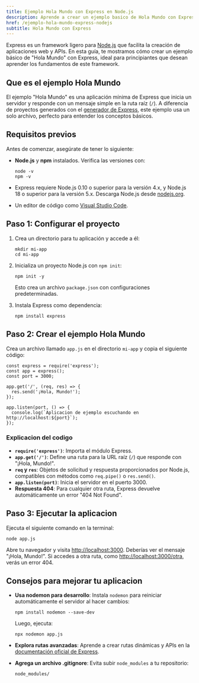 ```yaml
---
title: Ejemplo Hola Mundo con Express en Node.js
description: Aprende a crear un ejemplo basico de Hola Mundo con Express en Node.js. Configura tu primera aplicacion web en minutos
href: /ejemplo-hola-mundo-express-nodejs
subtitle: Hola Mundo con Express
---
```


Express es un framework ligero para [Node.js](https://nodejs.org/) que facilita la creación de aplicaciones web y APIs. En esta guía, te mostramos cómo crear un ejemplo básico de "Hola Mundo" con Express, ideal para principiantes que desean aprender los fundamentos de este framework.

## Que es el ejemplo Hola Mundo

El ejemplo "Hola Mundo" es una aplicación mínima de Express que inicia un servidor y responde con un mensaje simple en la ruta raíz (`/`). A diferencia de proyectos generados con el [generador de Express](https://expressjs.com/es/starter/generator.html), este ejemplo usa un solo archivo, perfecto para entender los conceptos básicos.

## Requisitos previos

Antes de comenzar, asegúrate de tener lo siguiente:

- **Node.js** y **npm** instalados. Verifica las versiones con:

  ```go:bash
  node -v
  npm -v
  ```

- Express requiere Node.js 0.10 o superior para la versión 4.x, y Node.js 18 o superior para la versión 5.x. Descarga Node.js desde [nodejs.org](https://nodejs.org/).
- Un editor de código como [Visual Studio Code](https://code.visualstudio.com/).

## Paso 1: Configurar el proyecto

1. Crea un directorio para tu aplicación y accede a él:

   ```go:bash
   mkdir mi-app
   cd mi-app
   ```

2. Inicializa un proyecto Node.js con `npm init`:

   ```go:bash
   npm init -y
   ```

   Esto crea un archivo `package.json` con configuraciones predeterminadas.

3. Instala Express como dependencia:

   ```go:bash
   npm install express
   ```

## Paso 2: Crear el ejemplo Hola Mundo

Crea un archivo llamado `app.js` en el directorio `mi-app` y copia el siguiente código:

```go:js
const express = require('express');
const app = express();
const port = 3000;

app.get('/', (req, res) => {
  res.send('¡Hola, Mundo!');
});

app.listen(port, () => {
  console.log(`Aplicacion de ejemplo escuchando en http://localhost:${port}`);
});
```

### Explicacion del codigo

- **`require('express')`**: Importa el módulo Express.
- **`app.get('/')`**: Define una ruta para la URL raíz (`/`) que responde con "¡Hola, Mundo!".
- **`req` y `res`**: Objetos de solicitud y respuesta proporcionados por Node.js, compatibles con métodos como `req.pipe()` o `res.send()`.
- **`app.listen(port)`**: Inicia el servidor en el puerto 3000.
- **Respuesta 404**: Para cualquier otra ruta, Express devuelve automáticamente un error "404 Not Found".

## Paso 3: Ejecutar la aplicacion

Ejecuta el siguiente comando en la terminal:

```go:bash
node app.js
```

Abre tu navegador y visita [http://localhost:3000](http://localhost:3000). Deberías ver el mensaje "¡Hola, Mundo!". Si accedes a otra ruta, como [http://localhost:3000/otra](http://localhost:3000/otra), verás un error 404.

## Consejos para mejorar tu aplicacion

- **Usa nodemon para desarrollo**: Instala `nodemon` para reiniciar automáticamente el servidor al hacer cambios:

  ```go:bash
  npm install nodemon --save-dev
  ```

  Luego, ejecuta:

  ```go:bash
  npx nodemon app.js
  ```

- **Explora rutas avanzadas**: Aprende a crear rutas dinámicas y APIs en la [documentación oficial de Express](https://expressjs.com/es/guide/routing.html).
- **Agrega un archivo .gitignore**: Evita subir `node_modules` a tu repositorio:

  ```go:gitignore
  node_modules/
  ```
